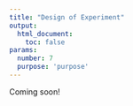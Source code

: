 ```yaml
---
title: "Design of Experiment"
output:
  html_document:
    toc: false
params:
  number: 7
  purpose: 'purpose'
---
```


Coming soon!
